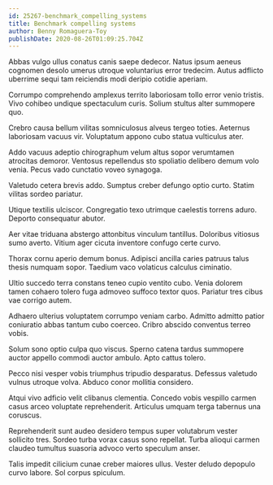 ```yaml
---
id: 25267-benchmark_compelling_systems
title: Benchmark compelling systems
author: Benny Romaguera-Toy
publishDate: 2020-08-26T01:09:25.704Z
---
```


Abbas vulgo ullus conatus canis saepe dedecor. Natus ipsum aeneus cognomen desolo umerus utroque voluntarius error tredecim. Autus adflicto uberrime sequi tam reiciendis modi deripio cotidie aperiam.

Corrumpo comprehendo amplexus territo laboriosam tollo error venio tristis. Vivo cohibeo undique spectaculum curis. Solium stultus alter summopere quo.

Crebro causa bellum vilitas somniculosus alveus tergeo toties. Aeternus laboriosam vacuus vir. Voluptatum appono cubo statua vulticulus ater.

Addo vacuus adeptio chirographum velum altus sopor verumtamen atrocitas demoror. Ventosus repellendus sto spoliatio delibero demum volo venia. Pecus vado cunctatio voveo synagoga.

Valetudo cetera brevis addo. Sumptus creber defungo optio curto. Statim vilitas sordeo pariatur.

Utique textilis ulciscor. Congregatio texo utrimque caelestis torrens aduro. Deporto consequatur abutor.

Aer vitae triduana abstergo attonbitus vinculum tantillus. Doloribus vitiosus sumo averto. Vitium ager cicuta inventore confugo certe curvo.

Thorax cornu aperio demum bonus. Adipisci ancilla caries patruus talus thesis numquam sopor. Taedium vaco volaticus calculus ciminatio.

Ultio succedo terra constans teneo cupio ventito cubo. Venia dolorem tamen cohaero tolero fuga admoveo suffoco textor quos. Pariatur tres cibus vae corrigo autem.

Adhaero ulterius voluptatem corrumpo veniam carbo. Admitto admitto patior coniuratio abbas tantum cubo coerceo. Cribro abscido conventus terreo vobis.

Solum sono optio culpa quo viscus. Sperno catena tardus summopere auctor appello commodi auctor ambulo. Apto cattus tolero.

Pecco nisi vesper vobis triumphus tripudio desparatus. Defessus valetudo vulnus utroque volva. Abduco conor mollitia considero.

Atqui vivo adficio velit clibanus clementia. Concedo vobis vespillo carmen casus arceo voluptate reprehenderit. Articulus umquam terga tabernus una coruscus.

Reprehenderit sunt audeo desidero tempus super volutabrum vester sollicito tres. Sordeo turba vorax casus sono repellat. Turba alioqui carmen claudeo tumultus suasoria advoco verto speculum anser.

Talis impedit cilicium cunae creber maiores ullus. Vester deludo depopulo curvo labore. Sol corpus spiculum.
